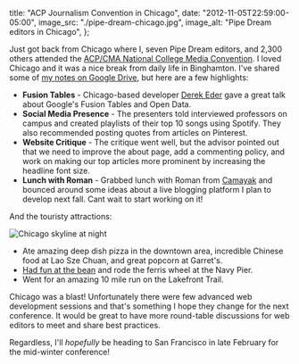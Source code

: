   title: "ACP Journalism Convention in Chicago",
  date: "2012-11-05T22:59:00-05:00",
  image_src: "./pipe-dream-chicago.jpg",
  image_alt: "Pipe Dream editors in Chicago",
};

Just got back from Chicago where I, seven Pipe Dream editors, and 2,300 others attended the [ACP/CMA National College Media Convention](http://www.studentpress.org/acp/conventions.html). I loved Chicago and it was a nice break from daily life in Binghamton. I've shared some of [my notes on Google Drive](https://docs.google.com/document/d/1fA66y9JP1wpTjMNRUB_YxRflzApJyBI7XREO4xk8jKo/edit), but here are a few highlights:

- **Fusion Tables** - Chicago-based developer [Derek Eder](http://derekeder.com/) gave a great talk about Google's Fusion Tables and Open Data.
- **Social Media Presence** - The presenters told interviewed professors on campus and created playlists of their top 10 songs using Spotify. They also recommended posting quotes from articles on Pinterest.
- **Website Critique** - The critique went well, but the advisor pointed out that we need to improve the about page, add a commenting policy, and work on making our top articles more prominent by increasing the headline font size.
- **Lunch with Roman** - Grabbed lunch with Roman from [Camayak](http://www.camayak.com/) and bounced around some ideas about a live blogging platform I plan to develop next fall. Cant wait to start working on it!

And the touristy attractions:

![Chicago skyline at night](./chicago-at-night.jpg)

- Ate amazing deep dish pizza in the downtown area, incredible Chinese food at Lao Sze Chuan, and great popcorn at Garret's.
- [Had fun at the bean](http://imgur.com/3UkUO) and rode the ferris wheel at the Navy Pier.
- Went for an amazing 10 mile run on the Lakefront Trail.

Chicago was a blast! Unfortunately there were few advanced web development sessions and that's something I hope they change for the next conference. It would be great to have more round-table discussions for web editors to meet and share best practices.

Regardless, I'll _hopefully_ be heading to San Francisco in late February for the mid-winter conference!
